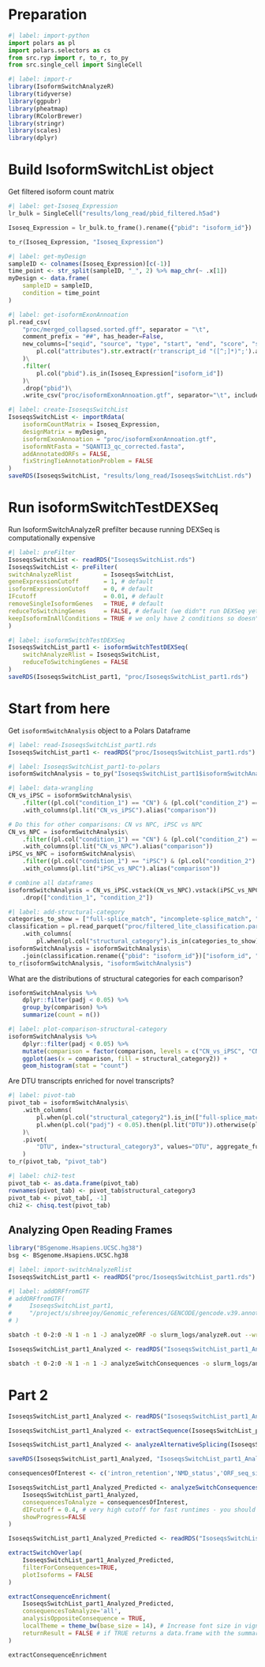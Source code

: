 # Preparation

```python
#| label: import-python
import polars as pl
import polars.selectors as cs
from src.ryp import r, to_r, to_py
from src.single_cell import SingleCell
```

```r
#| label: import-r
library(IsoformSwitchAnalyzeR)
library(tidyverse)
library(ggpubr)
library(pheatmap)
library(RColorBrewer)
library(stringr)
library(scales)
library(dplyr)
```

# Build IsoformSwitchList object

Get filtered isoform count matrix

```python
#| label: get-Isoseq_Expression
lr_bulk = SingleCell("results/long_read/pbid_filtered.h5ad")

Isoseq_Expression = lr_bulk.to_frame().rename({"pbid": "isoform_id"})

to_r(Isoseq_Expression, "Isoseq_Expression")
```

```r
#| label: get-myDesign
sampleID <- colnames(Isoseq_Expression)[c(-1)]
time_point <- str_split(sampleID, "_", 2) %>% map_chr(~ .x[1])
myDesign <- data.frame(
    sampleID = sampleID,
    condition = time_point
)
```

```python
#| label: get-isoformExonAnnoation
pl.read_csv(
    "proc/merged_collapsed.sorted.gff", separator = "\t",
    comment_prefix = "##", has_header=False, 
    new_columns=["seqid", "source", "type", "start", "end", "score", "strand", "phase", "attributes"]).with_columns(
        pl.col("attributes").str.extract(r'transcript_id "([^;]*)";').alias("pbid")
    )\
    .filter(
        pl.col("pbid").is_in(Isoseq_Expression["isoform_id"])
    )\
    .drop("pbid")\
    .write_csv("proc/isoformExonAnnoation.gtf", separator="\t", include_header=False, quote_style="never")
```

```r
#| label: create-IsoseqsSwitchList
IsoseqsSwitchList <- importRdata(
    isoformCountMatrix = Isoseq_Expression,
    designMatrix = myDesign,
    isoformExonAnnoation = "proc/isoformExonAnnoation.gtf",
    isoformNtFasta = "SQANTI3_qc_corrected.fasta",
    addAnnotatedORFs = FALSE,
    fixStringTieAnnotationProblem = FALSE
)
saveRDS(IsoseqsSwitchList, "results/long_read/IsoseqsSwitchList.rds")
```

# Run isoformSwitchTestDEXSeq

Run IsoformSwitchAnalyzeR prefilter because running DEXSeq is computationally expensive

```r
#| label: preFilter
IsoseqsSwitchList <- readRDS("IsoseqsSwitchList.rds")
IsoseqsSwitchList <- preFilter(
switchAnalyzeRlist         = IsoseqsSwitchList,
geneExpressionCutoff       = 1, # default
isoformExpressionCutoff    = 0, # default
IFcutoff                   = 0.01, # default
removeSingleIsoformGenes   = TRUE, # default
reduceToSwitchingGenes     = FALSE, # default (we didn"t run DEXSeq yet)
keepIsoformInAllConditions = TRUE # we only have 2 conditions so doesn"t matter
)
```

```r
#| label: isoformSwitchTestDEXSeq
IsoseqsSwitchList_part1 <- isoformSwitchTestDEXSeq(
    switchAnalyzeRlist = IsoseqsSwitchList,
    reduceToSwitchingGenes = FALSE
)
saveRDS(IsoseqsSwitchList_part1, "proc/IsoseqsSwitchList_part1.rds")
```

# Start from here

Get `isoformSwitchAnalysis` object to a Polars Dataframe

```r
#| label: read-IsoseqsSwitchList_part1.rds
IsoseqsSwitchList_part1 <- readRDS("proc/IsoseqsSwitchList_part1.rds")
```

```python
#| label: IsoseqsSwitchList_part1-to-polars
isoformSwitchAnalysis = to_py("IsoseqsSwitchList_part1$isoformSwitchAnalysis")
```

```python
#| label: data-wrangling
CN_vs_iPSC = isoformSwitchAnalysis\
    .filter((pl.col("condition_1") == "CN") & (pl.col("condition_2") == "iPSC"))\
    .with_columns(pl.lit("CN_vs_iPSC").alias("comparison"))

# Do this for other comparisons: CN vs NPC, iPSC vs NPC
CN_vs_NPC = isoformSwitchAnalysis\
    .filter((pl.col("condition_1") == "CN") & (pl.col("condition_2") == "NPC"))\
    .with_columns(pl.lit("CN_vs_NPC").alias("comparison"))
iPSC_vs_NPC = isoformSwitchAnalysis\
    .filter((pl.col("condition_1") == "iPSC") & (pl.col("condition_2") == "NPC"))\
    .with_columns(pl.lit("iPSC_vs_NPC").alias("comparison"))

# combine all dataframes
isoformSwitchAnalysis = CN_vs_iPSC.vstack(CN_vs_NPC).vstack(iPSC_vs_NPC)\
    .drop(["condition_1", "condition_2"])
```

```python
#| label: add-structural-category
categories_to_show = ["full-splice_match", "incomplete-splice_match", "novel_in_catalog", "novel_not_in_catalog"]
classification = pl.read_parquet("proc/filtered_lite_classification.parquet").rename({"isoform": "pbid"})\
    .with_columns(
        pl.when(pl.col("structural_category").is_in(categories_to_show)).then(pl.col("structural_category")).otherwise(pl.lit("Other")).alias("structural_category2"))
isoformSwitchAnalysis = isoformSwitchAnalysis\
    .join(classification.rename({"pbid": "isoform_id"})["isoform_id", "structural_category2"], on = ["isoform_id"], how = "left")
to_r(isoformSwitchAnalysis, "isoformSwitchAnalysis")    
```

What are the distributions of structural categories for each comparison?

```r
isoformSwitchAnalysis %>%
    dplyr::filter(padj < 0.05) %>%
    group_by(comparison) %>%
    summarize(count = n())
```

```r
#| label: plot-comparison-structural-category
isoformSwitchAnalysis %>%
    dplyr::filter(padj < 0.05) %>%
    mutate(comparison = factor(comparison, levels = c("CN_vs_iPSC", "CN_vs_NPC", "iPSC_vs_NPC"))) %>%
    ggplot(aes(x = comparison, fill = structural_category2)) +
    geom_histogram(stat = "count")
```

Are DTU transcripts enriched for novel transcripts?

```python
#| label: pivot-tab
pivot_tab = isoformSwitchAnalysis\
    .with_columns(
        pl.when(pl.col("structural_category2").is_in(["full-splice_match"])).then(pl.col("structural_category2")).otherwise(pl.lit("Novel")).alias("structural_category3"),
        pl.when(pl.col("padj") < 0.05).then(pl.lit("DTU")).otherwise(pl.lit("Not DTU")).alias("DTU")
    )\
    .pivot(
        "DTU", index="structural_category3", values="DTU", aggregate_function="count"
    )
to_r(pivot_tab, "pivot_tab")
```

```r
#| label: chi2-test
pivot_tab <- as.data.frame(pivot_tab)
rownames(pivot_tab) <- pivot_tab$structural_category3
pivot_tab <- pivot_tab[, -1]
chi2 <- chisq.test(pivot_tab)
```

## Analyzing Open Reading Frames

```r
library("BSgenome.Hsapiens.UCSC.hg38")
bsg <- BSgenome.Hsapiens.UCSC.hg38
```

```r
#| label: import-switchAnalyzeRlist
IsoseqsSwitchList_part1 <- readRDS("proc/IsoseqsSwitchList_part1.rds")
```

```r
#| label: addORFfromGTF
# addORFfromGTF(
#     IsoseqsSwitchList_part1,
#     "/project/s/shreejoy/Genomic_references/GENCODE/gencode.v39.annotation.gtf",
# )
```

```bash
sbatch -t 0-2:0 -N 1 -n 1 -J analyzeORF -o slurm_logs/analyzeR.out --wrap="~/miniforge3/envs/patch_seq_spl/bin/Rscript scripts/analyzeORF.R"
```

```r
IsoseqsSwitchList_part1_Analyzed <- readRDS("IsoseqsSwitchList_part1_Analyzed.rds")
```

```bash
sbatch -t 0-2:0 -N 1 -n 1 -J analyzeSwitchConsequences -o slurm_logs/analyzeSwitchConsequences.out --wrap="~/miniforge3/envs/patch_seq_spl/bin/Rscript scripts/analyzeSwitchConsequences.R"
```

# Part 2

```r
IsoseqsSwitchList_part1_Analyzed <- readRDS("IsoseqsSwitchList_part1_Analyzed.rds")

IsoseqsSwitchList_part1_Analyzed <- extractSequence(IsoseqsSwitchList_part1_Analyzed, bsg)

IsoseqsSwitchList_part1_Analyzed <- analyzeAlternativeSplicing(IsoseqsSwitchList_part1_Analyzed)
```

```r
saveRDS(IsoseqsSwitchList_part1_Analyzed, "IsoseqsSwitchList_part1_Analyzed_2.rds")
```

```r
consequencesOfInterest <- c('intron_retention','NMD_status','ORF_seq_similarity')

IsoseqsSwitchList_part1_Analyzed_Predicted <- analyzeSwitchConsequences(
    IsoseqsSwitchList_part1_Analyzed,
    consequencesToAnalyze = consequencesOfInterest,
    dIFcutoff = 0.4, # very high cutoff for fast runtimes - you should use the default (0.1)
    showProgress=FALSE
)
```

```r
IsoseqsSwitchList_part1_Analyzed_Predicted <- readRDS("IsoseqsSwitchList_part1_Analyzed_Predicted.rds")
```

```r
extractSwitchOverlap(
    IsoseqsSwitchList_part1_Analyzed_Predicted,
    filterForConsequences=TRUE,
    plotIsoforms = FALSE
)
```

```r
extractConsequenceEnrichment(
    IsoseqsSwitchList_part1_Analyzed_Predicted,
    consequencesToAnalyze='all',
    analysisOppositeConsequence = TRUE,
    localTheme = theme_bw(base_size = 14), # Increase font size in vignette
    returnResult = FALSE # if TRUE returns a data.frame with the summary statistics
)

```


```r
extractConsequenceEnrichment
```